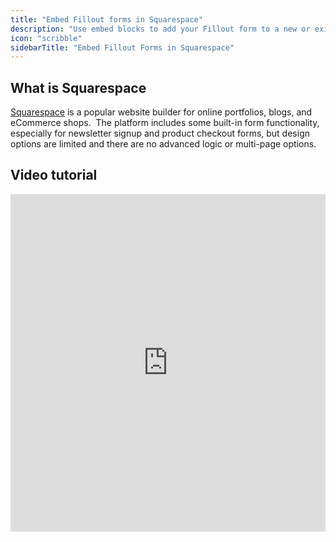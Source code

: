 ```yaml
---
title: "Embed Fillout forms in Squarespace"
description: "Use embed blocks to add your Fillout form to a new or existing Squarespace website."
icon: "scribble"
sidebarTitle: "Embed Fillout Forms in Squarespace"
---
```


## What is Squarespace

[Squarespace](https://www.squarespace.com/) is a popular website builder for online portfolios, blogs, and eCommerce shops.  The platform includes some built-in form functionality, especially for newsletter signup and product checkout forms, but design options are limited and there are no advanced logic or multi-page options.

## Video tutorial

<Frame>
  <iframe class="notion-asset-object-fit" src="https://www.loom.com/embed/eb07f1f17c2b4d92afc4096960d7b212" title="iframe video" frameborder="0" allowfullscreen loading="lazy" scrolling="auto" width="100%" height="540px" />
</Frame>

## How to embed your form in Squarespace

Start by clicking `Publish` in the upper right corner of the Fillout form editor. Next, open the **Share** tab from the top menu.

<Frame>
  ![Screenshot of the Share tab of a form](/images/sharing-and-embedding/image-6.png)
</Frame>

Select your preferred embed style and click `Use this embed`. Adjust your embed style settings to fit your use case (more info [here]()) and click `Get the code`.

<Frame>
  ![Screenshot of the Embed block in Squarespace](/images/sharing-and-embedding/image-7.png)
</Frame>

Inside the Squarespace drag-and-drop editor, hover your mouse over the section where you want to embed your form and click `+ Add Block`. Scroll to or search for the `Embed` block and click and drag it onto the page.

<Frame>
  ![Screenshot of the Embed block in Squarespace](/images/sharing-and-embedding/image-8.png)
</Frame>

Double-click the `Embed` block, open the **Code Snippet** tab from the block editor, and click the `Embed data` button. Paste your Fillout **embed code** into the code editor and click `Back`.

Hit `Save` in the upper left corner of the page editor and press Ctrl \+ Shift \+ P to preview the updated page (or click the `↗` button from the site’s Home Menu).

<Frame>
  ![Screenshot of the Embed block in Squarespace](/images/sharing-and-embedding/image-9.png)
</Frame>

You can also paste your Fillout **embed code** into a **Code** block if you’re on a Squarespace Business plan or higher.

## Create a blank page (with no header or footer) for full screen embeds

If you’re adding a **Full screen** Fillout embed to a Squarespace site, you may need to use code injection to prevent the sitewide header and footer from rendering on top of your form.

From your site’s Home Menu, open the **Website** tab. Click the `+` icon next to either **Main Navigation** or **Not Linked** and choose `Blank Page`.

<Frame>
  ![Screenshot of the Embed block in Squarespace](/images/sharing-and-embedding/image-10.png)
</Frame>

After giving the page a name, click the `gear icon` next to it and open the **Advanced** tab. Paste `<style>.header, #footer-sections {display:none!important;}</style>` into the **Page Header Code Injection** textbox and click `Save`.

<Frame>
  ![Screenshot of the Embed block in Squarespace](/images/sharing-and-embedding/image-11.png)
</Frame>

Now that the header and footer are removed, add a **blank section** to the page, then add an `Embed` block with your **Full screen embed code,** anywhere on the page.

## Related article

<CardGroup cols={3}>
  <Card title="Share & embed" icon="up-right-from-square" iconType="regular" color="#FFC738" href="/sharing">
    Share your forms via link, embed, or QR code, and across accounts.
  </Card>
</CardGroup>